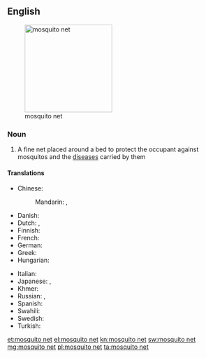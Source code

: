 ==English==
[[File:Javanbedcanopy.JPG|thumb|right|200px|mosquito net]]
===Noun===
{{wikipedia}}
{{en-noun|head=[[mosquito]] [[net]]}}

# A fine net placed around a bed to protect the occupant against mosquitos and the [[disease]]s carried by them

====Translations====
{{trans-top|fine net used to protect against mosquitos}}
* Chinese:
*: Mandarin: {{t|cmn|蚊帳|sc=Hani}}, {{t|cmn|蚊帐|tr=wénzhàng|sc=Hani}}
* Danish: {{t-|da|myggenet|n}}
* Dutch: {{t+|nl|klamboe|m}}, {{t-|nl|muskietennet|n}}
* Finnish: {{t+|fi|hyttysverkko}}
* French: {{t+|fr|moustiquaire|f}}
* German: {{t-|de|Moskitonetz|n}}
*Greek: {{t+|el|κουνουπιέρα|tr=kounoupiéra}}
*Hungarian: {{t+|hu|szúnyogháló}}
{{trans-mid}}
* Italian: {{t+|it|zanzariera|f}}
* Japanese: {{t-|ja|蚊帳|tr=かや, kaya|sc=Jpan}}, {{t-|ja|蚊屋|tr=かや, kaya|sc=Jpan}}
* Khmer: {{t+|km|មុង|tr=mung|sc=Khmr}}
* Russian: {{t+|ru|накомарник|m|tr=nakomárnik|sc=Cyrl}}, {{t-|ru|москитная сетка|f|tr=moskítnaja sétka|sc=Cyrl}}
*Spanish: {{t-|es|mosquitero|m}}
* Swahili: {{t+|sw|kiandarua cha mbu}}
*Swedish: {{t-|sv|myggnät|n}}
* Turkish: {{t+|tr|cibinlik}}
{{trans-bottom}}

[[et:mosquito net]]
[[el:mosquito net]]
[[kn:mosquito net]]
[[sw:mosquito net]]
[[mg:mosquito net]]
[[pl:mosquito net]]
[[ta:mosquito net]]